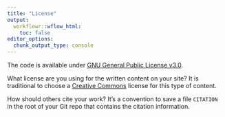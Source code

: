 ```yaml
---
title: "License"
output:
  workflowr::wflow_html:
    toc: false
editor_options:
  chunk_output_type: console
---
```


The code is available under [GNU General Public License v3.0][gnu].

What license are you using for the written content on your site? It is
traditional to choose a [Creative Commons][cc] license for this type of content.

[gnu]: https://choosealicense.com/licenses/gpl-3.0/
[cc]: https://creativecommons.org/choose/

How should others cite your work? It's a convention to save a file `CITATION`
in the root of your Git repo that contains the citation information.
